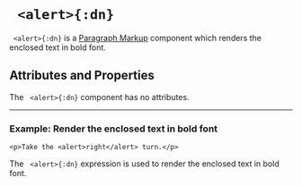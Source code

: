 


# ` <alert>{:dn}`


` <alert>{:dn}` is a [Paragraph Markup](../document_structure/essentialConcepts#component-types) component which 
renders the enclosed text in bold font.

## Attributes and Properties 
The ` <alert>{:dn}` component has no attributes.
 <PropDisplay name='alert'/>

---

### Example: Render the enclosed text in bold font


```doenet-example
<p>Take the <alert>right</alert> turn.</p>
```



The ` <alert>{:dn}` expression is used to render the enclosed text in bold font.



